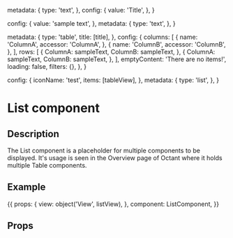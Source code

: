 
  metadata: {
    type: 'text',
  },
  config: {
    value: 'Title',
  },
}

  config: {
    value: 'sample text',
  },
  metadata: {
    type: 'text',
  },
}

  metadata: {
    type: 'table',
    title: [title],
  },
  config: {
    columns: [
      {
        name: 'ColumnA',
        accessor: 'ColumnA',
      },
      {
        name: 'ColumnB',
        accessor: 'ColumnB',
      },
    ],
    rows: [
      {
        ColumnA: sampleText,
        ColumnB: sampleText,
      },
      {
        ColumnA: sampleText,
        ColumnB: sampleText,
      },
    ],
    emptyContent: 'There are no items!',
    loading: false,
    filters: {},
  },
}

  config: {
    iconName: 'test',
    items: [tableView],
  },
  metadata: {
    type: 'list',
  },
}


<h1>List component</h1>
<h2>Description</h2>

<p>
    The List component is a placeholder for multiple components to be displayed.
    It's usage is seen in the Overview page of Octant where it holds multiple Table components.
</p>
<h2>Example</h2>

<Meta title="Octant|Components" component={ListComponent} />


<Story name="List"  height="200px">
{{
    props: {
      view: object('View', listView),
    },
    component: ListComponent,
    }}
</Story>

<h2>Props</h2>
<Props of={ListComponent} />
